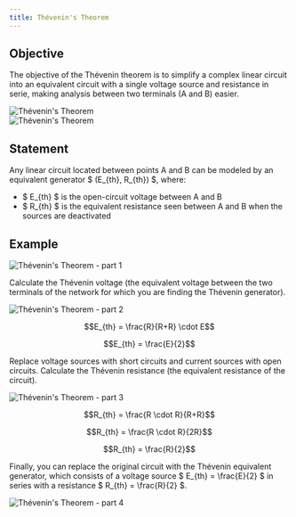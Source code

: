 ```yaml
---
title: Thévenin's Theorem
---
```



## Objective

The objective of the Thévenin theorem is to simplify a complex linear circuit into an equivalent circuit with a single voltage source and resistance in serie, making analysis between two terminals (A and B) easier.

<Flexed>


<div class="supercenter">
  <Image src={thevenin_base} alt="Thévenin's Theorem" width={500} />
</div>


<div class="supercenter">
  <Image src={thevenin_base_1} alt="Thévenin's Theorem" width={500} />
</div>

</Flexed>


## Statement

Any linear circuit located between points A and B can be modeled by an equivalent generator $ (E_{th}, R_{th}) $, where:
- $ E_{th} $ is the open-circuit voltage between A and B
- $ R_{th} $ is the equivalent resistance seen between A and B when the sources are deactivated

## Example


<div class="supercenter">
  <Image src={thevenin_0} alt="Thévenin's Theorem - part 1" width={500} />
</div>


Calculate the Thévenin voltage (the equivalent voltage between the two terminals of the network for which you are finding the Thévenin generator).


<div class="supercenter">
  <Image src={thevenin_1} alt="Thévenin's Theorem - part 2" width={500} />
</div>

```math
E_{th} = \frac{R}{R+R} \cdot E
```
```math
E_{th} = \frac{E}{2}
```

Replace voltage sources with short circuits and current sources with open circuits.
Calculate the Thévenin resistance (the equivalent resistance of the circuit).


<div class="supercenter">
  <Image src={thevenin_2} alt="Thévenin's Theorem - part 3" width={500} />
</div>

```math
R_{th} = \frac{R \cdot R}{R+R}
```
```math
R_{th} = \frac{R \cdot R}{2R}
```
```math
R_{th} = \frac{R}{2}
```

Finally, you can replace the original circuit with the Thévenin equivalent generator, which consists of a voltage source $ E_{th} = \frac{E}{2} $ in series with a resistance $ R_{th} = \frac{R}{2} $.


<div class="supercenter">
  <Image src={thevenin_3} alt="Thévenin's Theorem - part 4" width={500} />
</div>
